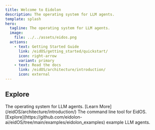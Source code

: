 ```yaml
---
title: Welcome to Eidolon
description: The operating system for LLM agents.
template: splash
hero:
  tagline: The operating system for LLM agents.
  image:
    file: ../../assets/eidos.png
  actions:
    - text: Getting Started Guide
      link: /eidOS/getting_started/quickstart/
      icon: right-arrow
      variant: primary
    - text: Read the docs
      link: /eidOS/architecture/introduction/
      icon: external
---
```



## Explore

<CardGrid stagger>
	<Card title="EidOS" icon="pencil">
		The operating system for LLM agents. [Learn More](/eidOS/architecture/introduction/)
	</Card>
	<Card title="Eidolon CLI" icon="add-document">
		The command line tool for EidOS.
	</Card>
	<Card title="Examples" icon="setting">
		 [Explore](https://github.com/eidolon-ai/eidOS/tree/main/examples/eidolon_examples) example LLM agents.
	</Card>
</CardGrid>
